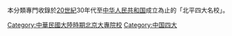 {{Catnav|頁面分類|各種主題的頁面分類|各種主題的歷史|文化史|教育史}}
{{Catnav|頁面分類|历史|各種主題的歷史|文化史|教育史}}
{{Catnav|頁面分類|人类社会|生活|教育|教育史}}
{{Catnav|頁面分類|人类社会|文化|文化史|教育史}}
{{Catnav|頁面分類|人类社会|文化|教育|教育史}}

本分類專門收錄於[[20世紀|20世紀]]30年代至[[中华人民共和国|中华人民共和国]]成立為止的「北平四大名校」。

[[Category:中華民國大陸時期北京大專院校|Category:中華民國大陸時期北京大專院校]]
[[Category:中国四大|Category:中国四大]]